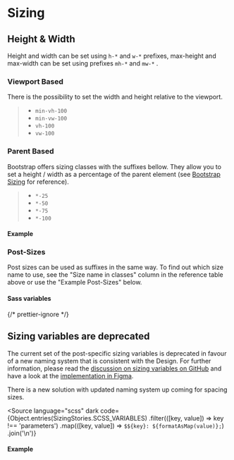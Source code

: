 
<Meta of={SizingStories} />

# Sizing

## Height & Width

Height and width can be set using `h-*` and `w-*` prefixes, max-height and max-width can be set using prefixes `mh-*` and `mw-*` .

### Viewport Based

There is the possibility to set the width and height relative to the viewport.

> - `min-vh-100`
> - `min-vw-100`
> - `vh-100`
> - `vw-100`

### Parent Based

Bootstrap offers sizing classes with the suffixes bellow. They allow you to set a height / width as a percentage of the parent element (see [Bootstrap Sizing](https://getbootstrap.com/docs/5.3/utilities/sizing/) for reference).

> - `*-25`
> - `*-50`
> - `*-75`
> - `*-100`

#### Example

<Canvas of={SizingStories.SizesPercent} />
<div className="hide-col-default">
  <Controls of={SizingStories.SizesPercent} />
</div>

### Post-Sizes

Post sizes can be used as suffixes in the same way. To find out which size name to use, see the "Size name in classes" column in the reference table above or use the "Example Post-Sizes" below.

#### Sass variables

{/* prettier-ignore */}
<div class="alert alert-warning mb-bigger-big">
  <h2 class="alert-heading">Sizing variables are deprecated</h2>
  <p>The current set of the post-specific sizing variables is deprecated in favour of a new naming system that is consistent with the Design. For further information, please read the <a href="https://github.com/swisspost/design-system/discussions/588">discussion on sizing variables on GitHub</a> and have a look at the <a href="https://www.figma.com/file/ojCcgC5Zd12eUSzq6V5m24/Foundations?node-id=3%3A2&t=l8qimsXlxeMLOzs6-0">implementation in Figma</a>.</p>
  <p>There is a new solution with updated naming system up coming for spacing sizes.</p>
</div>

<Source
  language="scss"
  dark
  code={Object.entries(SizingStories.SCSS_VARIABLES)
    .filter(([key, value]) => key !== 'parameters')
    .map(([key, value]) => `$${key}: ${formatAsMap(value)};`)
    .join('\n')}
></Source>

#### Example

<Canvas of={SizingStories.Sizes} />
<div className="hide-col-default">
  <Controls of={SizingStories.Sizes} />
</div>

